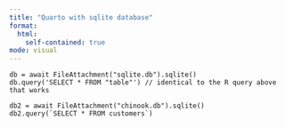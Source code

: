 ```yaml
---
title: "Quarto with sqlite database"
format:
  html:
    self-contained: true
mode: visual
---
```


```ojs

db = await FileAttachment("sqlite.db").sqlite()
db.query('SELECT * FROM "table"') // identical to the R query above that works

```

```ojs

db2 = await FileAttachment("chinook.db").sqlite()
db2.query(`SELECT * FROM customers`)

```

